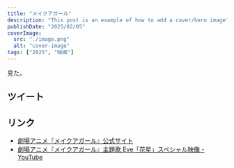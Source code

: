 ```yaml
---
title: "メイクアガール"
description: "This post is an example of how to add a cover/hero image"
publishDate: "2025/02/05"
coverImage:
  src: "./image.png"
  alt: "cover-image"
tags: ["2025", "映画"]
---
```


見た。

## ツイート

<Twitter url="https://x.com/dokudamichang/status/1887157109256855783" />

## リンク

- [劇場アニメ『メイクアガール』公式サイト](https://make-a-girl.com/)
- [劇場アニメ『メイクアガール』主題歌 Eve「花星」スペシャル映像 - YouTube](https://www.youtube.com/watch?v=T96pY_Ul0s0)